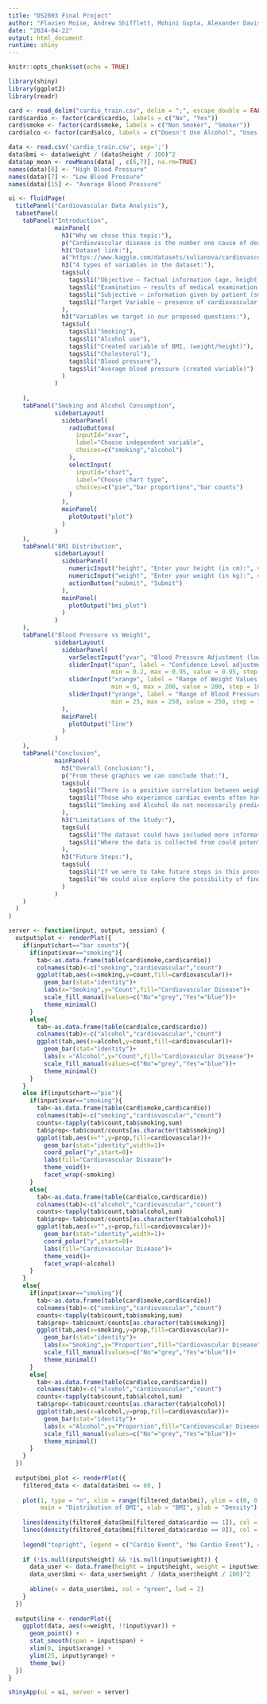 ```yaml
---
title: "DS2003 Final Project"
author: "Flavien Moise, Andrew Shifflett, Mohini Gupta, Alexander Davis"
date: "2024-04-22"
output: html_document
runtime: shiny
---
```


```r
knitr::opts_chunk$set(echo = TRUE)
```

```r
library(shiny)
library(ggplot2)
library(readr)

card <- read_delim("cardio_train.csv", delim = ";", escape_double = FALSE, trim_ws = TRUE, show_col_types = FALSE)
card$cardio <- factor(card$cardio, labels = c("No", "Yes"))
card$smoke <- factor(card$smoke, labels = c("Non Smoker", "Smoker"))
card$alco <- factor(card$alco, labels = c("Doesn't Use Alcohol", "Uses Alcohol"))

data <- read.csv('cardio_train.csv', sep=';')
data$bmi <- data$weight / (data$height / 100)^2
data$ap_mean <- rowMeans(data[ , c(6,7)], na.rm=TRUE)
names(data)[6] <- "High Blood Pressure"
names(data)[7] <- "Low Blood Pressure"
names(data)[15] <- "Average Blood Pressure"

ui <- fluidPage(
  titlePanel("Cardiovascular Data Analysis"),
  tabsetPanel(
    tabPanel("Introduction",
             mainPanel(
               h3("Why we chose this topic:"),
               p("Cardiovascular disease is the number one cause of death in America. We wanted to explore the potential relationships between different variables and the presence of cardiovascular disease to provide information on how to potentially avoid this disease."),
               h3("Dataset link:"),
               a("https://www.kaggle.com/datasets/sulianova/cardiovascular-disease-dataset", href = "https://www.kaggle.com/datasets/sulianova/cardiovascular-disease-dataset"),
               h3("4 types of variables in the dataset:"),
               tags$ul(
                 tags$li("Objective – factual information (age, height, etc)"),
                 tags$li("Examination – results of medical examination (Cholesterol, glucose)"),
                 tags$li("Subjective – information given by patient (smoking, alcohol use, etc.)"),
                 tags$li("Target Variable – presence of cardiovascular disease (binary variable)")
               ),
               h3("Variables we target in our proposed questions:"),
               tags$ul(
                 tags$li("Smoking"),
                 tags$li("Alcohol use"),
                 tags$li("Created variable of BMI, (weight/height)"),
                 tags$li("Cholesterol"),
                 tags$li("Blood pressure"),
                 tags$li("Average blood pressure (created variable)")
               )
             )
               
    ),
    tabPanel("Smoking and Alcohol Consumption",
             sidebarLayout(
               sidebarPanel(
                 radioButtons(
                   inputId="xvar",
                   label="Choose independent variable",
                   choices=c("smoking","alcohol")
                 ),
                 selectInput(
                   inputId="chart",
                   label="Choose chart type",
                   choices=c("pie","bar proportions","bar counts")
                 )
               ),
               mainPanel(
                 plotOutput("plot")
               )
             )
    ),
    tabPanel("BMI Distribution",
             sidebarLayout(
               sidebarPanel(
                 numericInput("height", "Enter your height (in cm):", value = NULL),
                 numericInput("weight", "Enter your weight (in kg):", value = NULL),
                 actionButton("submit", "Submit")
               ),
               mainPanel(
                 plotOutput("bmi_plot")
               )
             )
    ),
    tabPanel("Blood Pressure vs Weight",
             sidebarLayout(
               sidebarPanel(
                 varSelectInput("yvar", "Blood Pressure Adjustment (low, high, average)", data[ , c(6,7,15)], selected = "Average Blood Pressure"),
                 sliderInput("span", label = "Confidence Level adjustment:",
                             min = 0.2, max = 0.95, value = 0.95, step = 0.05),
                 sliderInput("xrange", label = "Range of Weight Values:",
                             min = 0, max = 200, value = 200, step = 10),
                 sliderInput("yrange", label = "Range of Blood Pressure Values:",
                             min = 25, max = 250, value = 250, step = 10)
               ),
               mainPanel(
                 plotOutput("line")
               )
             )
    ),
    tabPanel("Conclusion",
             mainPanel(
               h3("Overall Conclusion:"),
               p("From these graphics we can conclude that:"),
               tags$ul(
                 tags$li("There is a positive correlation between weight and blood pressure"),
                 tags$li("Those who experience cardiac events often have higher BMI"),
                 tags$li("Smoking and Alcohol do not necessarily predict the presence of cardiovascular disease, potentially due to errors in reporting.")
               ),
               h3("Limitations of the Study:"),
               tags$ul(
                 tags$li("The dataset could have included more information on each of the patients that could have influenced the relationships we studied. For example, family history could have an influence on the presence of cardiovascular disease for"),
                 tags$li("Where the data is collected from could potentially influence the conclusions we have drawn.")
               ),
               h3("Future Steps:"),
               tags$ul(
                 tags$li("If we were to take future steps in this process we could investigate the relationship between alternate variables and draw conclusions on the relevance to cardiovascular disease."),
                 tags$li("We could also explore the possibility of finding a different dataset and running similar tests to see if we draw the same conclusions.")
               )
             )
    )
  )
)

server <- function(input, output, session) {
  output$plot <- renderPlot({
    if(input$chart=="bar counts"){
      if(input$xvar=="smoking"){
        tab<-as.data.frame(table(card$smoke,card$cardio))
        colnames(tab)<-c("smoking","cardiovascular","count")
        ggplot(tab,aes(x=smoking,y=count,fill=cardiovascular))+
          geom_bar(stat="identity")+
          labs(x="Smoking",y="Count",fill="Cardiovascular Disease")+
          scale_fill_manual(values=c("No"="grey","Yes"="blue"))+
          theme_minimal()
      }
      else{
        tab<-as.data.frame(table(card$alco,card$cardio))
        colnames(tab)<-c("alcohol","cardiovascular","count")
        ggplot(tab,aes(x=alcohol,y=count,fill=cardiovascular))+
          geom_bar(stat="identity")+
          labs(x ="Alcohol",y="Count",fill="Cardiovascular Disease")+
          scale_fill_manual(values=c("No"="grey","Yes"="blue"))+
          theme_minimal()
      }
    }
    else if(input$chart=="pie"){
      if(input$xvar=="smoking"){
        tab<-as.data.frame(table(card$smoke,card$cardio))
        colnames(tab)<-c("smoking","cardiovascular","count")
        counts<-tapply(tab$count,tab$smoking,sum)
        tab$prop<-tab$count/counts[as.character(tab$smoking)]
        ggplot(tab,aes(x="",y=prop,fill=cardiovascular))+
          geom_bar(stat="identity",width=1)+
          coord_polar("y",start=0)+
          labs(fill="Cardiovascular Disease")+
          theme_void()+
          facet_wrap(~smoking)
      }
      else{
        tab<-as.data.frame(table(card$alco,card$cardio))
        colnames(tab)<-c("alcohol","cardiovascular","count")
        counts<-tapply(tab$count,tab$alcohol,sum)
        tab$prop<-tab$count/counts[as.character(tab$alcohol)]
        ggplot(tab,aes(x="",y=prop,fill=cardiovascular))+
          geom_bar(stat="identity",width=1)+
          coord_polar("y",start=0)+
          labs(fill="Cardiovascular Disease")+
          theme_void()+
          facet_wrap(~alcohol)
      }
    }
    else{
      if(input$xvar=="smoking"){
        tab<-as.data.frame(table(card$smoke,card$cardio))
        colnames(tab)<-c("smoking","cardiovascular","count")
        counts<-tapply(tab$count,tab$smoking,sum)
        tab$prop<-tab$count/counts[as.character(tab$smoking)]
        ggplot(tab,aes(x=smoking,y=prop,fill=cardiovascular))+
          geom_bar(stat="identity")+
          labs(x="Smoking",y="Proportion",fill="Cardiovascular Disease")+
          scale_fill_manual(values=c("No"="grey","Yes"="blue"))+
          theme_minimal()
      }
      else{
        tab<-as.data.frame(table(card$alco,card$cardio))
        colnames(tab)<-c("alcohol","cardiovascular","count")
        counts<-tapply(tab$count,tab$alcohol,sum)
        tab$prop<-tab$count/counts[as.character(tab$alcohol)]
        ggplot(tab,aes(x=alcohol,y=prop,fill=cardiovascular))+
          geom_bar(stat="identity")+
          labs(x ="Alcohol",y="Proportion",fill="Cardiovascular Disease")+
          scale_fill_manual(values=c("No"="grey","Yes"="blue"))+
          theme_minimal()
      }
    }
  })
  
  output$bmi_plot <- renderPlot({
    filtered_data <- data[data$bmi <= 60, ]
    
    plot(1, type = "n", xlim = range(filtered_data$bmi), ylim = c(0, 0.15),
         main = "Distribution of BMI", xlab = "BMI", ylab = "Density")
    
    lines(density(filtered_data$bmi[filtered_data$cardio == 1]), col = "blue", lwd = 2)
    lines(density(filtered_data$bmi[filtered_data$cardio == 0]), col = "red", lwd = 2)
    
    legend("topright", legend = c("Cardio Event", "No Cardio Event"), col = c("blue", "red"), lwd = 2)
    
    if (!is.null(input$height) && !is.null(input$weight)) {
      data_user <- data.frame(height = input$height, weight = input$weight)
      data_user$bmi <- data_user$weight / (data_user$height / 100)^2
      
      abline(v = data_user$bmi, col = "green", lwd = 2)
    }
  })
  
  output$line <- renderPlot({
    ggplot(data, aes(x=weight, !!input$yvar)) + 
      geom_point() + 
      stat_smooth(span = input$span) +
      xlim(0, input$xrange) + 
      ylim(25, input$yrange) + 
      theme_bw()
  })
}

shinyApp(ui = ui, server = server)
```

